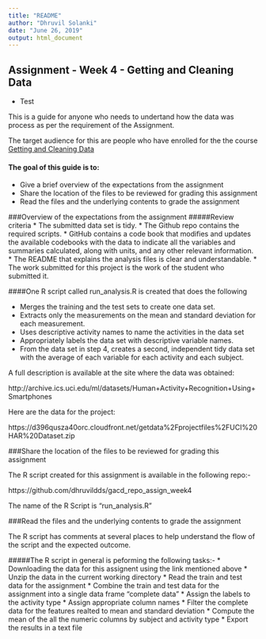 ```yaml
---
title: "README"
author: "Dhruvil Solanki"
date: "June 26, 2019"
output: html_document
---
```



## Assignment - Week 4 - Getting and Cleaning Data

* Test

This is a guide for anyone who needs to undertand how the data was process as per the requirement of the Assignment.

The target audience for this are people who have enrolled for the the course [Getting and Cleaning Data](https://www.coursera.org/learn/data-cleaning/home/welcome)

#### The goal of this guide is to:
* Give a brief overview of the expectations from the assignment 
* Share the location of the files to be reviewed for grading this assignment
* Read the files and the underlying contents to grade the assignment

###Overview of the expectations from the assignment
#####Review criteria 
* The submitted data set is tidy.
* The Github repo contains the required scripts.
* GitHub contains a code book that modifies and updates the available codebooks with the data to indicate all the variables and summaries calculated, along with units, and any other relevant information.
* The README that explains the analysis files is clear and understandable.
* The work submitted for this project is the work of the student who submitted it.



####One R script called run_analysis.R is created that does the following

* Merges the training and the test sets to create one data set.
* Extracts only the measurements on the mean and standard deviation for each measurement.
* Uses descriptive activity names to name the activities in the data set
* Appropriately labels the data set with descriptive variable names.
* From the data set in step 4, creates a second, independent tidy data set with the average of each variable for each activity and each subject.


A full description is available at the site where the data was obtained:

http://archive.ics.uci.edu/ml/datasets/Human+Activity+Recognition+Using+Smartphones

Here are the data for the project:

https://d396qusza40orc.cloudfront.net/getdata%2Fprojectfiles%2FUCI%20HAR%20Dataset.zip


###Share the location of the files to be reviewed for grading this assignment

The R script created for this assignment is available in the following repo:-

https://github.com/dhruvildds/gacd_repo_assign_week4

The name of the R Script is "run_analysis.R"


###Read the files and the underlying contents to grade the assignment

The R script has comments at several places to help understand the flow of the script and the expected outcome.

#####The R script in general is peforming the following tasks:-
* Downloading the data for this assignent using the link mentioned above
* Unzip the data in the current working directory
* Read the train and test data for the assignment
* Combine the train and test data for the assignment into a single data frame "complete data"
* Assign the labels to the activity type
* Assign appropriate column names
* Filter the complete data for the features realted to mean and standard deviation
* Compute the mean of the all the numeric columns by subject and activity type
* Export the results in a text file
